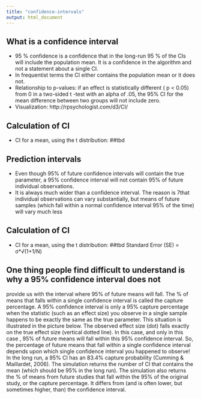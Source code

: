 ```yaml
---
title: "confidence-intervals"
output: html_document
---
```


## What is a confidence interval

* 95 % confidence is a confidence that in the long-run 95 % of the CIs will include the population mean. It is a confidence in the algorithm and not a statement about a single CI.
* In frequentist terms the CI either contains the population mean or it does not. 
* Relationship to p-values: if an effect is statistically different ( p < 0.05) from 0 in a
two-sided t -test with an alpha of .05, the 95% CI for the mean difference between two
groups will not include zero.
* Visualization: http://rpsychologist.com/d3/CI/

## Calculation of CI
* CI for a mean, using the t distribution:
##tbd


## Prediction intervals
* Even though 95% of future confidence intervals will contain the true parameter, a 95%
confidence interval will not contain 95% of future individual observations.
* It is always much wider than a confidence interval. The reason is
7that individual observations can vary substantially, but means of future samples (which
fall within a normal confidence interval 95% of the time) will vary much less

## Calculation of CI
* CI for a mean, using the t distribution:
##tbd
Standard Error (SE) = σ*√(1+1/N)

## One thing people find difficult to understand is why a 95% confidence interval does not
provide us with the interval where 95% of future means will fall. The % of means that falls
within a single confidence interval is called the capture percentage. A 95% confidence
interval is only a 95% capture percentage when the statistic (such as an effect size) you
observe in a single sample happens to be exactly the same as the true parameter. This
situation is illustrated in the picture below. The observed effect size (dot) falls exactly on
the true effect size (vertical dotted line). In this case, and only in this case , 95% of future
means will fall within this 95% confidence interval.
So, the percentage of future means that fall within a single
confidence interval depends upon which single confidence interval you happened to
observe! In the long run, a 95% CI has an 83.4% capture probability (Cumming &
Maillardet, 2006).
The simulation
returns the number of CI that contains the mean (which should be 95% in the long run).
The simulation also returns the % of means from future studies that fall within the 95%
of the original study, or the capture percentage. It differs from (and is often lower, but
sometimes higher, than) the confidence interval.
